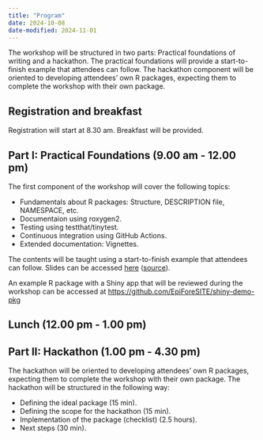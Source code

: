 ```yaml
---
title: "Program"
date: 2024-10-08
date-modified: 2024-11-01
---
```


The workshop will be structured in two parts: Practical foundations of writing and a hackathon. The practical foundations will provide a start-to-finish example that attendees can follow. The hackathon component will be oriented to developing attendees' own R packages, expecting them to complete the workshop with their own package.

## Registration and breakfast

Registration will start at 8.30 am. Breakfast will be provided.

## Part I: Practical Foundations (9.00 am - 12.00 pm)

The first component of the workshop will cover the following topics:

- Fundamentals about R packages: Structure, DESCRIPTION file, NAMESPACE, etc.
- Documentaion using roxygen2.
- Testing using testthat/tinytest.
- Continuous integration using GitHub Actions.
- Extended documentation: Vignettes.

The contents will be taught using a start-to-finish example that attendees can follow. Slides can be accessed [here](packages/package-slides.html) ([source](packages/package-slides.qmd)). 

An example R package with a Shiny app that will be reviewed during the workshop can be accessed at <https://github.com/EpiForeSITE/shiny-demo-pkg>

## Lunch (12.00 pm - 1.00 pm)

## Part II: Hackathon (1.00 pm - 4.30 pm)

The hackathon will be oriented to developing attendees' own R packages, expecting them to complete the workshop with their own package. The hackathon will be structured in the following way:

- Defining the ideal package (15 min).
- Defining the scope for the hackathon (15 min).
- Implementation of the package (checklist) (2.5 hours).
- Next steps (30 min).
